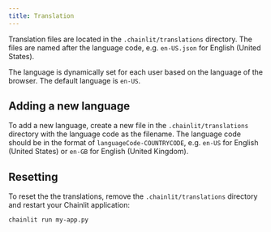 ```yaml
---
title: Translation
---
```


Translation files are located in the `.chainlit/translations` directory. The files are named after the language code, e.g. `en-US.json` for English (United States).

<Note>The language is dynamically set for each user based on the language of the browser. The default language is `en-US`.</Note>

## Adding a new language

To add a new language, create a new file in the `.chainlit/translations` directory with the language code as the filename. The language code should be in the format of `languageCode-COUNTRYCODE`, e.g. `en-US` for English (United States) or `en-GB` for English (United Kingdom).

## Resetting

To reset the the translations, remove the `.chainlit/translations` directory and restart your Chainlit application:

```bash
chainlit run my-app.py
```